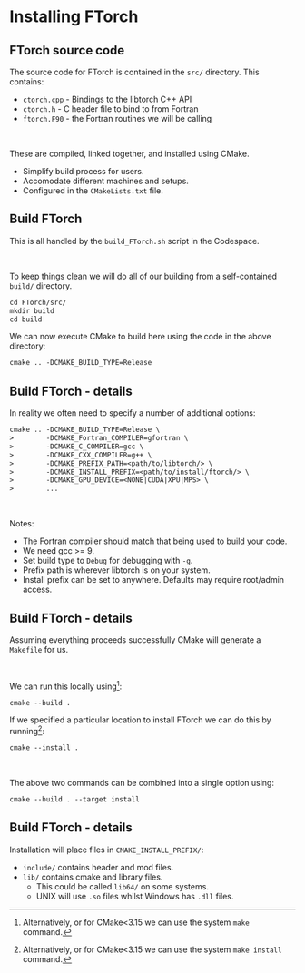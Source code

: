 # Installing FTorch

<!--

## Clone the git repository

::::{.columns}
:::{.column width=50%}
FTorch is available from GitHub:\
[github.com/Cambridge-ICCS/FTorch](https://github.com/Cambridge-ICCS/FTorch)

::: {style="text-align: center"}
{{< qrcode https://github.com/Cambridge-ICCS/FTorch qrjeyf6490 width=200 height=200 >}}
:::

:::
:::{.column width=50%}
With supporting documentation at:\
[cambridge-iccs.github.io/FTorch/](https://cambridge-iccs.github.io/FTorch/)

::: {style="text-align: center"}
{{< qrcode https://cambridge-iccs.github.io/FTorch/ qrr6f94nhd width=200 height=200 >}}
:::

:::
::::

To get a copy of FTorch on your system run:
```default
git clone https://github.com/Cambridge-ICCS/FTorch.git
```
which will create a directory `FTorch/` with the contents.


## Get Libtorch (optional)

Libtorch is available from the [PyTorch homepage](https://pytorch.org/):

![](images/libtorch.jpg){width=75%}

We _can_ use the version of libtorch that comes with pip-installed PyTorch (see docs).\
Standalone libtorch removes Python and aids reproducibility, especially
on HPC systems.

:::{.aside}
Notes: Need GCC>9 and GLIBC 2.29 for CXX11.\
Whilst most features should be compatible between PyTorch and libtorch versions, keep this in mind if issues occur.
:::

-->

## FTorch source code

The source code for FTorch is contained in the `src/` directory.
This contains:

- `ctorch.cpp` - Bindings to the libtorch C++ API
- `ctorch.h` - C header file to bind to from Fortran
- `ftorch.F90` - the Fortran routines we will be calling

\

These are compiled, linked together, and installed using CMake.

- Simplify build process for users.
- Accomodate different machines and setups.
- Configured in the `CMakeLists.txt` file.


## Build FTorch

This is all handled by the `build_FTorch.sh` script in the Codespace.

\

To keep things clean we will do all of our building from a self-contained `build/` directory.
```default
cd FTorch/src/
mkdir build
cd build
```

We can now execute CMake to build here using the code in the above directory:
```default
cmake .. -DCMAKE_BUILD_TYPE=Release
```


## Build FTorch - details

In reality we often need to specify a number of additional options:

```default
cmake .. -DCMAKE_BUILD_TYPE=Release \
>        -DCMAKE_Fortran_COMPILER=gfortran \
>        -DCMAKE_C_COMPILER=gcc \
>        -DCMAKE_CXX_COMPILER=g++ \
>        -DCMAKE_PREFIX_PATH=<path/to/libtorch/> \
>        -DCMAKE_INSTALL_PREFIX=<path/to/install/ftorch/> \
>        -DCMAKE_GPU_DEVICE=<NONE|CUDA|XPU|MPS> \
>        ...
```

\

Notes:

- The Fortran compiler should match that being used to build your code.
- We need gcc >= 9.
- Set build type to `Debug` for debugging with `-g`.
- Prefix path is wherever libtorch is on your system.
- Install prefix can be set to anywhere. Defaults may require root/admin access.


## Build FTorch - details

Assuming everything proceeds successfully CMake will generate a `Makefile` for us.

\

We can run this locally using^[Alternatively, or for CMake<3.15 we can use the system `make` command.]:
```default
cmake --build .
```
If we specified a particular location to install FTorch we can do this
by running^[Alternatively, or for CMake<3.15 we can use the system `make install` command.]:
```default
cmake --install .
```

\

The above two commands can be combined into a single option using:
```default
cmake --build . --target install
```


## Build FTorch - details

Installation will place files in `CMAKE_INSTALL_PREFIX/`:

- `include/` contains header and mod files.
- `lib/` contains cmake and library files.
  - This could be called `lib64/` on some systems.
  - UNIX will use `.so` files whilst Windows has `.dll` files.
